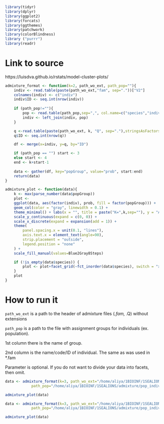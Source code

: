 ```r
library(tidyr)
library(dplyr)
library(ggplot2)
library(forcats)
library(ggthemes)
library(patchwork)
library(colorBlindness)
library ("purrr")
library(readr)
```

# Link to source
https://luisdva.github.io/rstats/model-cluster-plots/

```r
admixture_format <- function(k=2, path_wo_ext, path_pop=""){
    indiv <- read.table(paste(path_wo_ext,"fam", sep="."))["V2"]
    colnames(indiv) <- c("indiv")
    indiv$ID <- seq.int(nrow(indiv))
    
    if (path_pop!=""){
        pop <- read.table(path_pop,sep=",", col.name=c("species","indiv"))
        indiv <- left_join(indiv, pop)
    }

    q <-read.table(paste(path_wo_ext, k, "Q", sep="."),stringsAsFactors=T)
    q$ID <- seq.int(nrow(q))

    df <- merge(x=indiv, y=q, by="ID")

    if (path_pop == "") start <- 3
    else start <- 4
    end <- k+start-1
    
    data <- gather(df, key="popGroup", value="prob", start:end)
    return(data)
}
```


```r
admixture_plot <- function(data){
    k <- max(parse_number(data$popGroup))
    plot <-
    ggplot(data, aes(factor(indiv), prob, fill = factor(popGroup))) +
    geom_col(color = "gray", linewidth = 0.1) +
    theme_minimal() + labs(x = "", title = paste("K=",k,sep=""), y = "Admixture proportions") +
    scale_y_continuous(expand = c(0, 0)) +
    scale_x_discrete(expand = expansion(add = 1)) +
    theme(
        panel.spacing.x = unit(0.1, "lines"),
        axis.text.x = element_text(angle=90),
        strip.placement = "outside",
        legend.position = "none"
    ) +
    scale_fill_manual(values=Blue2Gray8Steps)

    if (!is_empty(data$species)) {
        plot <- plot+facet_grid(~fct_inorder(data$species), switch = "x", scales = "free", space = "free")
    }
    plot
}
```

# How to run it
`path_wo_ext` is a path to the header of admixture files (*.fam, *.Q) without extensions

`path_pop` is a path to the file with assignment groups for individuals (ex. population).

1st column there is the name of group.

2nd column is the name/code/ID of individual. The same as was used in *.fam

Parameter is optional. If you do not want to divide your data into facets, then omit.

```r
data <- admixture_format(k=3, path_wo_ext="/home/aliya/1BIOINF/1SEALIONS/admixture/Ejub_Q20_min80/NoLow_Ejub_snps_Q20_min80",
            path_pop="/home/aliya/1BIOINF/1SEALIONS/admixture/pop_indiv.csv")

admixture_plot(data)
```

```r
data <- admixture_format(k=3, path_wo_ext="/home/aliya/1BIOINF/1SEALIONS/admixture/all_Q20/Snps_Q20_NoMO40_noX",
            path_pop="/home/aliya/1BIOINF/1SEALIONS/admixture/pop_indiv.csv")

admixture_plot(data)
```

